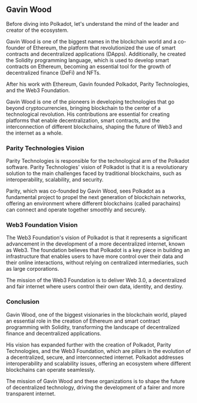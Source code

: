 ## Gavin Wood

Before diving into Polkadot, let's understand the mind of the leader and creator of the ecosystem.

Gavin Wood is one of the biggest names in the blockchain world and a co-founder of Ethereum, the platform that revolutionized the use of smart contracts and decentralized applications (DApps). Additionally, he created the Solidity programming language, which is used to develop smart contracts on Ethereum, becoming an essential tool for the growth of decentralized finance (DeFi) and NFTs.

After his work with Ethereum, Gavin founded Polkadot, Parity Technologies, and the Web3 Foundation.

Gavin Wood is one of the pioneers in developing technologies that go beyond cryptocurrencies, bringing blockchain to the center of a technological revolution. His contributions are essential for creating platforms that enable decentralization, smart contracts, and the interconnection of different blockchains, shaping the future of Web3 and the internet as a whole.

### Parity Technologies Vision

Parity Technologies is responsible for the technological arm of the Polkadot software. Parity Technologies' vision of Polkadot is that it is a revolutionary solution to the main challenges faced by traditional blockchains, such as interoperability, scalability, and security.

Parity, which was co-founded by Gavin Wood, sees Polkadot as a fundamental project to propel the next generation of blockchain networks, offering an environment where different blockchains (called parachains) can connect and operate together smoothly and securely.

### Web3 Foundation Vision

The Web3 Foundation's vision of Polkadot is that it represents a significant advancement in the development of a more decentralized internet, known as Web3. The foundation believes that Polkadot is a key piece in building an infrastructure that enables users to have more control over their data and their online interactions, without relying on centralized intermediaries, such as large corporations.

The mission of the Web3 Foundation is to deliver Web 3.0, a decentralized and fair internet where users control their own data, identity, and destiny.

### Conclusion

Gavin Wood, one of the biggest visionaries in the blockchain world, played an essential role in the creation of Ethereum and smart contract programming with Solidity, transforming the landscape of decentralized finance and decentralized applications.

His vision has expanded further with the creation of Polkadot, Parity Technologies, and the Web3 Foundation, which are pillars in the evolution of a decentralized, secure, and interconnected internet. Polkadot addresses interoperability and scalability issues, offering an ecosystem where different blockchains can operate seamlessly.

The mission of Gavin Wood and these organizations is to shape the future of decentralized technology, driving the development of a fairer and more transparent internet.
